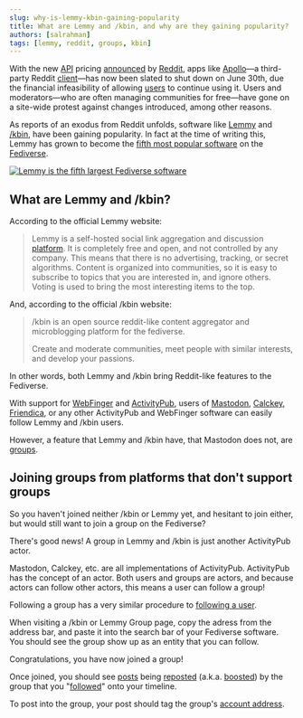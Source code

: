 ```yaml
---
slug: why-is-lemmy-kbin-gaining-popularity
title: What are Lemmy and /kbin, and why are they gaining popularity?
authors: [salrahman]
tags: [lemmy, reddit, groups, kbin]
---
```


With the new [API](/docs/tech/glossary/api) pricing [announced](https://www.redditinc.com/blog/2023apiupdates) by [Reddit](https://en.wikipedia.org/w/index.php?title=Reddit&oldid=1160000942#target=_blank), apps like [Apollo](<https://en.wikipedia.org/w/index.php?title=Apollo_(app)&oldid=1159994335#target=_blank>)—a third-party Reddit [client](/docs/glossary/client#target=_blank)—has now been slated to shut down on June 30th, due the financial infeasibility of allowing [users](/docs/glossary/user) to continue using it. Users and moderators—who are often managing communities for free—have gone on a site-wide protest against changes introduced, among other reasons.

As reports of an exodus from Reddit unfolds, software like [Lemmy](https://join-lemmy.org/#target=_blank) and [/kbin](https://kbin.pub/en#target=_blank), have been gaining popularity. In fact at the time of writing this, Lemmy has grown to become the [fifth most popular software](https://atomicpoet.org/notice/AWen4ZNYsSXqWZE9q4) on the [Fediverse](/docs/glossary/fediverse).


<a href="https://atomicpoet.org/notice/AWen4ZNYsSXqWZE9q4" target="_blank">
	<img
		src={lemmyMostPopularImage}
		alt="Lemmy is the fifth largest Fediverse software"
		style={{ maxWidth: 350 }}
	/>
</a>

## What are Lemmy and /kbin?

According to the official Lemmy website:

> Lemmy is a self-hosted social link aggregation and discussion [platform](/docs/glossary/platform). It is completely free and open, and not controlled by any company. This means that there is no advertising, tracking, or secret algorithms. Content is organized into communities, so it is easy to subscribe to topics that you are interested in, and ignore others. Voting is used to bring the most interesting items to the top.

And, according to the official /kbin website:

> /kbin is an open source reddit-like content aggregator and microblogging platform for the fediverse.
>
> Create and moderate communities, meet people with similar interests, and develop your passions.

In other words, both Lemmy and /kbin bring Reddit-like features to the Fediverse.

With support for [WebFinger](https://webfinger.net/) and [ActivityPub](https://www.w3.org/TR/activitypub/), users of [Mastodon](https://joinmastodon.org/), [Calckey](https://calckey.org/), [Friendica](https://friendi.ca/), or any other ActivityPub and WebFinger software can easily follow Lemmy and /kbin users.

However, a feature that Lemmy and /kbin have, that Mastodon does not, are [groups](/docs/glossary/group).

## Joining groups from platforms that don't support groups

So you haven't joined neither /kbin or Lemmy yet, and hesitant to join either, but would still want to join a group on the Fediverse?

There's good news! A group in Lemmy and /kbin is just another ActivityPub actor.

Mastodon, Calckey, etc. are all implementations of ActivityPub. ActivityPub has the concept of an actor. Both users and groups are actors, and because actors can follow other actors, this means a user can follow a group!

Following a group has a very similar procedure to [following a user](/docs/getting-started/following-people).

When visiting a /kbin or Lemmy Group page, copy the adress from the address bar, and paste it into the search bar of your Fediverse software. You should see the group show up as an entity that you can follow.

Congratulations, you have now joined a group!

Once joined, you should see [posts](/docs/glossary/post) being [reposted](/docs/glossary/repost) (a.k.a. [boosted](/docs/glossary/boost)) by the group that you "[followed](/docs/glossary/follow)" onto your timeline.

To post into the group, your post should tag the group's [account address](/docs/specifications/account-address).
